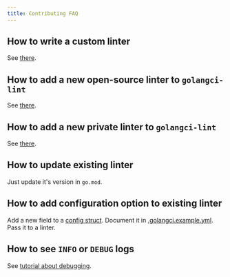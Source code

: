 ```yaml
---
title: Contributing FAQ
---
```


## How to write a custom linter

See [there](/contributing/new-linters#how-to-write-a-custom-linter).

## How to add a new open-source linter to `golangci-lint`

See [there](/contributing/new-linters#how-to-add-a-public-linter-to-golangci-lint).

## How to add a new private linter to `golangci-lint`

See [there](/contributing/new-linters#how-to-add-a-private-linter-to-golangci-lint).

## How to update existing linter

Just update it's version in `go.mod`.

## How to add configuration option to existing linter

Add a new field to a [config struct](https://github.com/golangci/golangci-lint/blob/master/pkg/config/config.go).
Document it in [.golangci.example.yml](https://github.com/golangci/golangci-lint/blob/master/.golangci.example.yml).
Pass it to a linter.

## How to see `INFO` or `DEBUG` logs

See [tutorial about debugging](/contributing/debug/).
